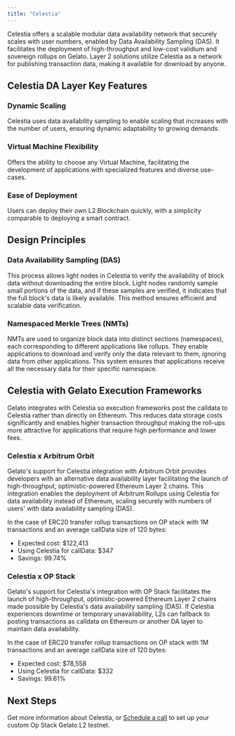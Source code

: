 ```yaml
---
title: "Celestia"
---
```


Celestia offers a scalable modular data availability network that securely scales with user numbers, enabled by Data Availability Sampling (DAS). It facilitates the deployment of high-throughput and low-cost validium and sovereign rollups on Gelato. Layer 2 solutions utilize Celestia as a network for publishing transaction data, making it available for download by anyone.

## Celestia DA Layer Key Features

### Dynamic Scaling
Celestia uses data availability sampling to enable scaling that increases with the number of users, ensuring dynamic adaptability to growing demands.

### Virtual Machine Flexibility
Offers the ability to choose any Virtual Machine, facilitating the development of applications with specialized features and diverse use-cases.

### Ease of Deployment
Users can deploy their own L2 Blockchain quickly, with a simplicity comparable to deploying a smart contract.

## Design Principles

### Data Availability Sampling (DAS)
This process allows light nodes in Celestia to verify the availability of block data without downloading the entire block. Light nodes randomly sample small portions of the data, and if these samples are verified, it indicates that the full block's data is likely available. This method ensures efficient and scalable data verification.

### Namespaced Merkle Trees (NMTs)
NMTs are used to organize block data into distinct sections (namespaces), each corresponding to different applications like rollups. They enable applications to download and verify only the data relevant to them, ignoring data from other applications. This system ensures that applications receive all the necessary data for their specific namespace.

## Celestia with Gelato Execution Frameworks

Gelato integrates with Celestia so execution frameworks post the calldata to Celestia rather than directly on Ethereum. This reduces data storage costs significantly and enables higher transaction throughput making the roll-ups more attractive for applications that require high performance and lower fees.

### Celestia x Arbitrum Orbit

Gelato's support for Celestia integration with Arbitrum Orbit provides developers with an alternative data availability layer facilitating the launch of high-throughput, optimistic-powered Ethereum Layer 2 chains. This integration enables the deployment of Arbitrum Rollups using Celestia for data availability instead of Ethereum, scaling securely with numbers of users' with data availability sampling (DAS).

In the case of ERC20 transfer rollup transactions on OP stack with 1M transactions and an average callData size of 120 bytes:
- Expected cost: $122,413
- Using Celestia for callData: $347
- Savings: 99.74%

### Celestia x OP Stack

Gelato's support for Celestia's integration with OP Stack facilitates the launch of high-throughput, optimistic-powered Ethereum Layer 2 chains made possible by Celestia's data availability sampling (DAS). If Celestia experiences downtime or temporary unavailability, L2s can fallback to posting transactions as calldata on Ethereum or another DA layer to maintain data availability.

In the case of ERC20 transfer rollup transactions on OP stack with 1M transactions and an average callData size of 120 bytes:
- Expected cost: $78,558
- Using Celestia for callData: $332
- Savings: 99.61%

## Next Steps

Get more information about Celestia, or [Schedule a call](/contact) to set up your custom Op Stack Gelato L2 testnet.
